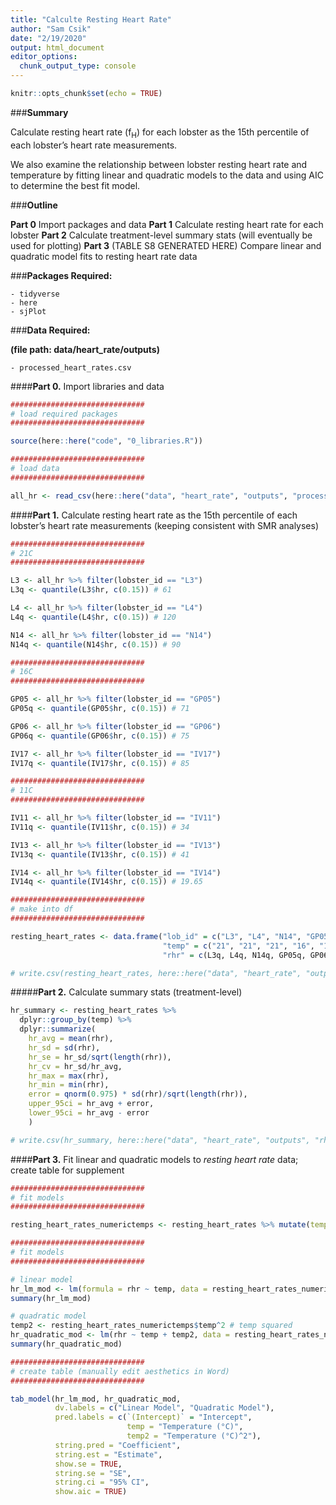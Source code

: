 ```yaml
---
title: "Calculte Resting Heart Rate"
author: "Sam Csik"
date: "2/19/2020"
output: html_document
editor_options: 
  chunk_output_type: console
---
```


```r
knitr::opts_chunk$set(echo = TRUE)
```

###**Summary**

Calculate resting heart rate (f~H~) for each lobster as the 15th percentile of each lobster's heart rate measurements.
 
We also examine the relationship between lobster resting heart rate and temperature by fitting linear and quadratic models to the data and using AIC to determine the best fit model.

###**Outline**

**Part 0** Import packages and data
**Part 1** Calculate resting heart rate for each lobster
**Part 2** Calculate treatment-level summary stats (will eventually be used for plotting)
**Part 3** (TABLE S8 GENERATED HERE) Compare linear and quadratic model fits to resting heart rate data

###**Packages Required:** 

    - tidyverse
    - here
    - sjPlot
    
###**Data Required:**
    
**(file path: data/heart_rate/outputs)**

    - processed_heart_rates.csv

####**Part 0.** Import libraries and data
```r
##############################
# load required packages
##############################

source(here::here("code", "0_libraries.R"))

##############################
# load data
##############################

all_hr <- read_csv(here::here("data", "heart_rate", "outputs", "processed_heart_rates.csv")) 
```

####**Part 1.** Calculate resting heart rate as the 15th percentile of each lobster's heart rate measurements (keeping consistent with SMR analyses)
```r
##############################
# 21C
##############################

L3 <- all_hr %>% filter(lobster_id == "L3")
L3q <- quantile(L3$hr, c(0.15)) # 61 

L4 <- all_hr %>% filter(lobster_id == "L4")
L4q <- quantile(L4$hr, c(0.15)) # 120

N14 <- all_hr %>% filter(lobster_id == "N14")
N14q <- quantile(N14$hr, c(0.15)) # 90

##############################
# 16C
##############################

GP05 <- all_hr %>% filter(lobster_id == "GP05") 
GP05q <- quantile(GP05$hr, c(0.15)) # 71

GP06 <- all_hr %>% filter(lobster_id == "GP06") 
GP06q <- quantile(GP06$hr, c(0.15)) # 75

IV17 <- all_hr %>% filter(lobster_id == "IV17") 
IV17q <- quantile(IV17$hr, c(0.15)) # 85

##############################
# 11C
##############################

IV11 <- all_hr %>% filter(lobster_id == "IV11") 
IV11q <- quantile(IV11$hr, c(0.15)) # 34

IV13 <- all_hr %>% filter(lobster_id == "IV13") 
IV13q <- quantile(IV13$hr, c(0.15)) # 41

IV14 <- all_hr %>% filter(lobster_id == "IV14") 
IV14q <- quantile(IV14$hr, c(0.15)) # 19.65

##############################
# make into df
##############################

resting_heart_rates <- data.frame("lob_id" = c("L3", "L4", "N14", "GP05", "GP06", "IV17", "IV11", "IV13", "IV14"),
                                  "temp" = c("21", "21", "21", "16", "16", "16", "11", "11", "11"),
                                  "rhr" = c(L3q, L4q, N14q, GP05q, GP06q, IV17q, IV11q, IV13q, IV14q))

# write.csv(resting_heart_rates, here::here("data", "heart_rate", "outputs", "resting_heart_rates.csv"), row.names = FALSE)
```

#####**Part 2.** Calculate summary stats (treatment-level)
```r
hr_summary <- resting_heart_rates %>% 
  dplyr::group_by(temp) %>% 
  dplyr::summarize(
    hr_avg = mean(rhr),
    hr_sd = sd(rhr),
    hr_se = hr_sd/sqrt(length(rhr)),
    hr_cv = hr_sd/hr_avg,
    hr_max = max(rhr),
    hr_min = min(rhr),
    error = qnorm(0.975) * sd(rhr)/sqrt(length(rhr)),
    upper_95ci = hr_avg + error,
    lower_95ci = hr_avg - error
    )

# write.csv(hr_summary, here::here("data", "heart_rate", "outputs", "rhr_summary_stats.csv"), row.names = FALSE)
```

####**Part 3.** Fit linear and quadratic models to *resting heart rate* data; create table for supplement
```r
##############################
# fit models
##############################

resting_heart_rates_numerictemps <- resting_heart_rates %>% mutate(temp = as.numeric(as.character(temp)))

##############################
# fit models
##############################

# linear model
hr_lm_mod <- lm(formula = rhr ~ temp, data = resting_heart_rates_numerictemps)
summary(hr_lm_mod)

# quadratic model
temp2 <- resting_heart_rates_numerictemps$temp^2 # temp squared
hr_quadratic_mod <- lm(rhr ~ temp + temp2, data = resting_heart_rates_numerictemps)
summary(hr_quadratic_mod)

##############################
# create table (manually edit aesthetics in Word)
##############################

tab_model(hr_lm_mod, hr_quadratic_mod,
          dv.labels = c("Linear Model", "Quadratic Model"),
          pred.labels = c(`(Intercept)` = "Intercept",
                          temp = "Temperature (°C)",
                          temp2 = "Temperature (°C)^2"),
          string.pred = "Coefficient",
          string.est = "Estimate",
          show.se = TRUE,
          string.se = "SE",
          string.ci = "95% CI",
          show.aic = TRUE)
```